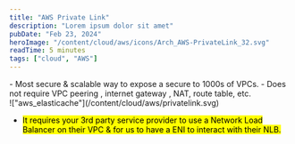 ```yaml
---
title: "AWS Private Link"
description: "Lorem ipsum dolor sit amet"
pubDate: "Feb 23, 2024"
heroImage: "/content/cloud/aws/icons/Arch_AWS-PrivateLink_32.svg"
readTime: 5 minutes
tags: ["cloud", "AWS"]
---
```



<Section link="privatelink-intro" title="What is Private Link?" />
- Most secure & scalable way to expose a secure to 1000s of VPCs.
- Does not require VPC peering , internet gateway , NAT, route table, etc.

<br />
!["aws_elasticache"](/content/cloud/aws/privatelink.svg)
<br />

- <mark>It requires your 3rd party service provider to use a Network Load Balancer on their VPC & for us to have a ENI to interact with their NLB.</mark>